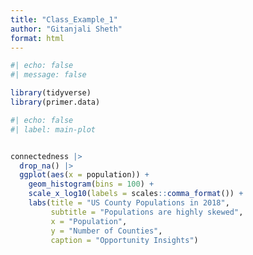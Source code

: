```yaml
---
title: "Class_Example_1"
author: "Gitanjali Sheth"
format: html
---
```


```r
#| echo: false
#| message: false

library(tidyverse)
library(primer.data)

```

```r
#| echo: false
#| label: main-plot


connectedness |> 
  drop_na() |> 
  ggplot(aes(x = population)) +
    geom_histogram(bins = 100) +
    scale_x_log10(labels = scales::comma_format()) +
    labs(title = "US County Populations in 2018",
         subtitle = "Populations are highly skewed",
         x = "Population",
         y = "Number of Counties",
         caption = "Opportunity Insights")
```

